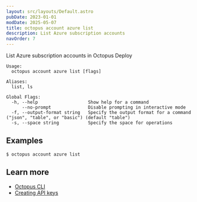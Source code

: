 ```yaml
---
layout: src/layouts/Default.astro
pubDate: 2023-01-01
modDate: 2025-05-07
title: octopus account azure list
description: List Azure subscription accounts
navOrder: 7
---
```


List Azure subscription accounts in Octopus Deploy

```
Usage:
  octopus account azure list [flags]

Aliases:
  list, ls

Global Flags:
  -h, --help                   Show help for a command
      --no-prompt              Disable prompting in interactive mode
  -f, --output-format string   Specify the output format for a command ("json", "table", or "basic") (default "table")
  -s, --space string           Specify the space for operations

```

## Examples

<SamplesInstance />

```
$ octopus account azure list

```

## Learn more

- [Octopus CLI](/docs/octopus-rest-api/cli)
- [Creating API keys](/docs/octopus-rest-api/how-to-create-an-api-key)